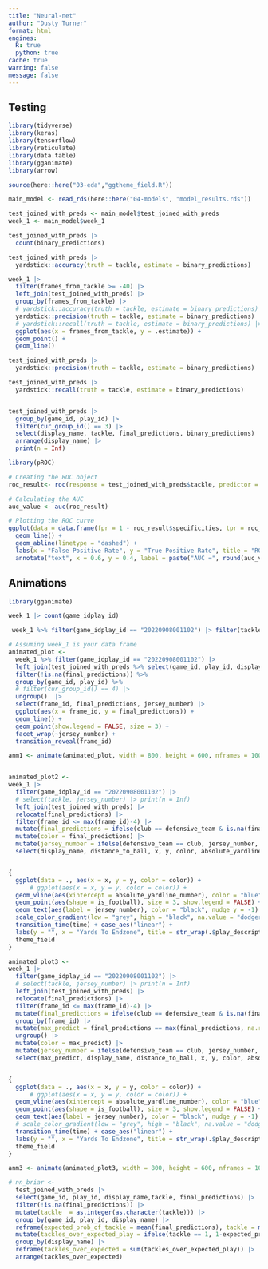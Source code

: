```yaml
---
title: "Neural-net"
author: "Dusty Turner"
format: html
engines:
  R: true
  python: true
cache: true
warning: false
message: false
---
```


## Testing

```r
library(tidyverse)
library(keras)
library(tensorflow)
library(reticulate)
library(data.table)
library(gganimate)
library(arrow)

source(here::here("03-eda","ggtheme_field.R"))

main_model <- read_rds(here::here("04-models", "model_results.rds"))

test_joined_with_preds <- main_model$test_joined_with_preds
week_1 <- main_model$week_1

```



```r

test_joined_with_preds |> 
  count(binary_predictions)

test_joined_with_preds |> 
  yardstick::accuracy(truth = tackle, estimate = binary_predictions)

week_1 |> 
  filter(frames_from_tackle >= -40) |> 
  left_join(test_joined_with_preds) |> 
  group_by(frames_from_tackle) |> 
  # yardstick::accuracy(truth = tackle, estimate = binary_predictions) |> 
  yardstick::precision(truth = tackle, estimate = binary_predictions) |>
  # yardstick::recall(truth = tackle, estimate = binary_predictions) |> 
  ggplot(aes(x = frames_from_tackle, y = .estimate)) +
  geom_point() +
  geom_line()

test_joined_with_preds |> 
  yardstick::precision(truth = tackle, estimate = binary_predictions) 

test_joined_with_preds |> 
  yardstick::recall(truth = tackle, estimate = binary_predictions)


test_joined_with_preds |> 
  group_by(game_id, play_id) |>
  filter(cur_group_id() == 3) |> 
  select(display_name, tackle, final_predictions, binary_predictions) |> 
  arrange(display_name) |> 
  print(n = Inf)
```

```r

library(pROC)

# Creating the ROC object
roc_result<- roc(response = test_joined_with_preds$tackle, predictor = test_joined_with_preds$final_predictions)

# Calculating the AUC
auc_value <- auc(roc_result)

# Plotting the ROC curve
ggplot(data = data.frame(fpr = 1 - roc_result$specificities, tpr = roc_result$sensitivities), aes(x = fpr, y = tpr)) +
  geom_line() +
  geom_abline(linetype = "dashed") +
  labs(x = "False Positive Rate", y = "True Positive Rate", title = "ROC Curve") +
  annotate("text", x = 0.6, y = 0.4, label = paste("AUC =", round(auc_value, 2)))


```


## Animations

```r
library(gganimate)

week_1 |> count(game_idplay_id)

 week_1 %>% filter(game_idplay_id == "20220908001102") |> filter(tackle == 1)

# Assuming week_1 is your data frame
animated_plot <-
  week_1 %>% filter(game_idplay_id == "20220908001102") |> 
  left_join(test_joined_with_preds %>% select(game_id, play_id, display_name, frame_id, final_predictions), by = c("game_id", "play_id", "display_name", "frame_id")) %>% 
  filter(!is.na(final_predictions)) %>% 
  group_by(game_id, play_id) %>% 
  # filter(cur_group_id() == 4) |> 
  ungroup()  |> 
  select(frame_id, final_predictions, jersey_number) |> 
  ggplot(aes(x = frame_id, y = final_predictions)) + 
  geom_line() +
  geom_point(show.legend = FALSE, size = 3) + 
  facet_wrap(~jersey_number) +
  transition_reveal(frame_id)

anm1 <- animate(animated_plot, width = 800, height = 600, nframes = 100)


animated_plot2 <-
week_1 |> 
  filter(game_idplay_id == "20220908001102") |>
  # select(tackle, jersey_number) |> print(n = Inf)
  left_join(test_joined_with_preds) |> 
  relocate(final_predictions) |> 
  filter(frame_id <= max(frame_id)-4) |> 
  mutate(final_predictions = ifelse(club == defensive_team & is.na(final_predictions), 0, final_predictions)) |> 
  mutate(color = final_predictions) |> 
  mutate(jersey_number = ifelse(defensive_team == club, jersey_number, "")) |> 
  select(display_name, distance_to_ball, x, y, color, absolute_yardline_number, ball_carrier, play_id, time, play_description, is_football, club, jersey_number, final_predictions, defensive_team, frame_id) %>%


{
  ggplot(data = ., aes(x = x, y = y, color = color)) +
      # ggplot(aes(x = x, y = y, color = color)) +
  geom_vline(aes(xintercept = absolute_yardline_number), color = "blue") +
  geom_point(aes(shape = is_football), size = 3, show.legend = FALSE) +
  geom_text(aes(label = jersey_number), color = "black", nudge_y = -1) +
  scale_color_gradient(low = "grey", high = "black", na.value = "dodgerblue") +
  transition_time(time) + ease_aes("linear") +
  labs(y = "", x = "Yards To Endzone", title = str_wrap(.$play_description[1], width = 80)) +
  theme_field
}

animated_plot3 <-
week_1 |> 
  filter(game_idplay_id == "20220908001102") |>
  # select(tackle, jersey_number) |> print(n = Inf)
  left_join(test_joined_with_preds) |> 
  relocate(final_predictions) |> 
  filter(frame_id <= max(frame_id)-4) |> 
  mutate(final_predictions = ifelse(club == defensive_team & is.na(final_predictions), 0, final_predictions)) |> 
  group_by(frame_id) |> 
  mutate(max_predict = final_predictions == max(final_predictions, na.rm = TRUE)) |> 
  ungroup() |> 
  mutate(color = max_predict) |> 
  mutate(jersey_number = ifelse(defensive_team == club, jersey_number, "")) |> 
  select(max_predict, display_name, distance_to_ball, x, y, color, absolute_yardline_number, ball_carrier, play_id, time, play_description, is_football, club, jersey_number, final_predictions, defensive_team, frame_id) %>% 


{
  ggplot(data = ., aes(x = x, y = y, color = color)) +
      # ggplot(aes(x = x, y = y, color = color)) +
  geom_vline(aes(xintercept = absolute_yardline_number), color = "blue") +
  geom_point(aes(shape = is_football), size = 3, show.legend = FALSE) +
  geom_text(aes(label = jersey_number), color = "black", nudge_y = -1) +
  # scale_color_gradient(low = "grey", high = "black", na.value = "dodgerblue") +
  transition_time(time) + ease_aes("linear") +
  labs(y = "", x = "Yards To Endzone", title = str_wrap(.$play_description[1], width = 80)) +
  theme_field
}

anm3 <- animate(animated_plot3, width = 800, height = 600, nframes = 100)

# nn_briar <- 
  test_joined_with_preds |> 
  select(game_id, play_id, display_name,tackle, final_predictions) |> 
  filter(!is.na(final_predictions)) |> 
  mutate(tackle  = as.integer(as.character(tackle))) |> 
  group_by(game_id, play_id, display_name) |> 
  reframe(expected_prob_of_tackle = mean(final_predictions), tackle = mean(tackle)) |> 
  mutate(tackles_over_expected_play = ifelse(tackle == 1, 1-expected_prob_of_tackle, -expected_prob_of_tackle)) |> 
  group_by(display_name) |> 
  reframe(tackles_over_expected = sum(tackles_over_expected_play)) |> 
  arrange(tackles_over_expected)


```

